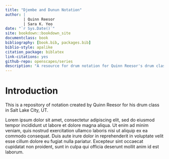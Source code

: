 ```yaml
--- 
title: "Djembe and Dunun Notation"
author: |
        | Quinn Reesor
        | Sara K. Yeo
date: "`r Sys.Date()`"
site: bookdown::bookdown_site
documentclass: book
bibliography: [book.bib, packages.bib]
biblio-style: apalike
citation_package: biblatex
link-citations: yes
github-repo: openscapes/series
description: "A resource for drum notation for Quinn Reesor's drum class."
---
```


# Introduction {#intro}

This is a repository of notation created by Quinn Reesor for his drum class in Salt Lake City, UT.

Lorem ipsum dolor sit amet, consectetur adipiscing elit, sed do eiusmod tempor incididunt ut labore et dolore magna aliqua. Ut enim ad minim veniam, quis nostrud exercitation ullamco laboris nisi ut aliquip ex ea commodo consequat. Duis aute irure dolor in reprehenderit in voluptate velit esse cillum dolore eu fugiat nulla pariatur. Excepteur sint occaecat cupidatat non proident, sunt in culpa qui officia deserunt mollit anim id est laborum.